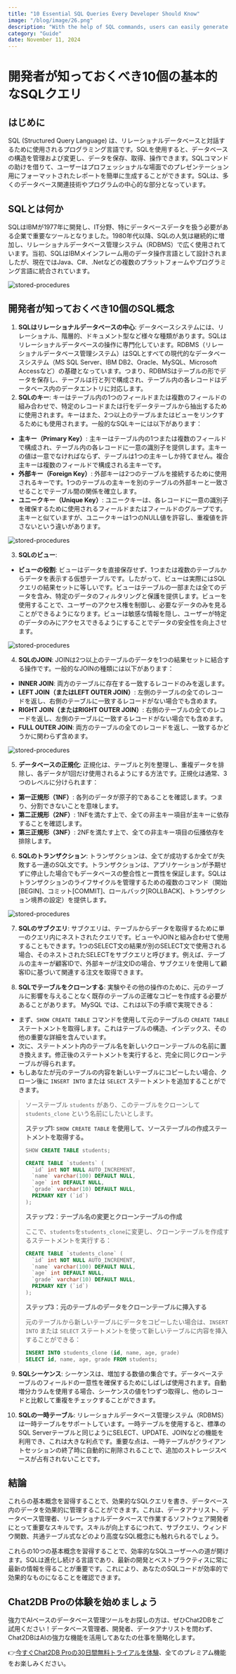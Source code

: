 ```yaml
---
title: "10 Essential SQL Queries Every Developer Should Know"
image: "/blog/image/26.png"
description: "With the help of SQL commands, users can easily generate formatted reports for presentations in professional settings."
category: "Guide"
date: November 11, 2024
---
```


# 開発者が知っておくべき10個の基本的なSQLクエリ

## はじめに

SQL (Structured Query Language) は、リレーショナルデータベースと対話するために使用されるプログラミング言語です。SQLを使用すると、データベースの構造を管理および変更し、データを保存、取得、操作できます。SQLコマンドの助けを借りて、ユーザーはプロフェッショナルな場面でのプレゼンテーション用にフォーマットされたレポートを簡単に生成することができます。SQLは、多くのデータベース関連技術やプログラムの中心的な部分となっています。

## SQLとは何か

SQLはIBMが1977年に開発し、IT分野、特にデータベースデータを扱う必要がある企業で重要なツールとなりました。1980年代以降、SQLの人気は継続的に増加し、リレーショナルデータベース管理システム（RDBMS）で広く使用されています。当初、SQLはIBMメインフレーム用のデータ操作言語として設計されましたが、現在ではJava、C#、.Netなどの複数のプラットフォームやプログラミング言語に統合されています。

![stored-procedures](/image/blog/skills/1.png)

## 開発者が知っておくべき10個のSQL概念

1. **SQLはリレーショナルデータベースの中心**: データベースシステムには、リレーショナル、階層的、ドキュメント型など様々な種類があります。SQLはリレーショナルデータベースの操作に専門化しています。RDBMS（リレーショナルデータベース管理システム）はSQLとすべての現代的なデータベースシステム（MS SQL Server、IBM DB2、Oracle、MySQL、Microsoft Accessなど）の基礎となっています。つまり、RDBMSはテーブルの形でデータを保存し、テーブルは行と列で構成され、テーブル内の各レコードはデータベース内のデータエントリに対応します。
2. **SQLのキー**: キーはテーブル内の1つのフィールドまたは複数のフィールドの組み合わせで、特定のレコードまたは行をデータテーブルから抽出するために使用されます。キーはまた、2つ以上のテーブルまたはビューをリンクするためにも使用されます。一般的なSQLキーには以下があります：

- **主キー（Primary Key）**: 主キーはテーブル内の1つまたは複数のフィールドで構成され、テーブル内の各レコードに一意の識別子を提供します。主キーの値は一意でなければならず、テーブルは1つの主キーしか持てません。複合主キーは複数のフィールドで構成される主キーです。
- **外部キー（Foreign Key）**: 外部キーは2つのテーブルを接続するために使用されるキーです。1つのテーブルの主キーを別のテーブルの外部キーと一致させることでテーブル間の関係を確立します。
- **ユニークキー（Unique Key）**: ユニークキーは、各レコードに一意の識別子を確保するために使用されるフィールドまたはフィールドのグループです。主キーと似ていますが、ユニークキーは1つのNULL値を許容し、重複値を許さないという違いがあります。

![stored-procedures](/image/blog/skills/2.png)

3. **SQLのビュー**:

- **ビューの役割**: ビューはデータを直接保存せず、1つまたは複数のテーブルからデータを表示する仮想テーブルです。したがって、ビューは実際にはSQLクエリの結果セットに等しいです。ビューはテーブルの一部または全てのデータを含み、特定のデータのフィルタリングと保護を提供します。ビューを使用することで、ユーザーのアクセス権を制御し、必要なデータのみを見ることができるようになります。ビューは敏感な情報を隠し、ユーザーが特定のデータのみにアクセスできるようにすることでデータの安全性を向上させます。

![stored-procedures](/image/blog/skills/3.png)

4. **SQLのJOIN**: JOINは2つ以上のテーブルのデータを1つの結果セットに結合する操作です。一般的なJOINの種類には以下があります：

- **INNER JOIN**: 両方のテーブルに存在する一致するレコードのみを返します。
- **LEFT JOIN（またはLEFT OUTER JOIN）**: 左側のテーブルの全てのレコードを返し、右側のテーブルに一致するレコードがない場合でも含めます。
- **RIGHT JOIN（またはRIGHT OUTER JOIN）**: 右側のテーブルの全てのレコードを返し、左側のテーブルに一致するレコードがない場合でも含めます。
- **FULL OUTER JOIN**: 両方のテーブルの全てのレコードを返し、一致するかどうかに関わらず含めます。

![stored-procedures](/image/blog/skills/4.png)

5. **データベースの正規化**: 正規化は、テーブルと列を整理し、重複データを排除し、各データが1回だけ使用されるようにする方法です。正規化は通常、3つのレベルに分けられます：

- **第一正規形（1NF）**: 各列のデータが原子的であることを確認します。つまり、分割できないことを意味します。
- **第二正規形（2NF）**: 1NFを満たす上で、全ての非主キー項目が主キーに依存することを確認します。
- **第三正規形（3NF）**: 2NFを満たす上で、全ての非主キー項目の伝播依存を排除します。

6. **SQLのトランザクション**: トランザクションは、全てが成功するか全てが失敗する一連のSQL文です。トランザクションは、アプリケーションが予期せずに停止した場合でもデータベースの整合性と一貫性を保証します。SQLはトランザクションのライフサイクルを管理するための複数のコマンド（開始[BEGIN]、コミット[COMMIT]、ロールバック[ROLLBACK]、トランザクション境界の設定）を提供します。

![stored-procedures](/image/blog/skills/5.png)

7. **SQLのサブクエリ**: サブクエリは、テーブルからデータを取得するために単一のクエリ内にネストされたクエリです。ビューやJOINと組み合わせて使用することもできます。1つのSELECT文の結果が別のSELECT文で使用される場合、そのネストされたSELECTをサブクエリと呼びます。例えば、テーブルの主キーが顧客IDで、外部キーが注文IDの場合、サブクエリを使用して顧客IDに基づいて関連する注文を取得できます。

8. **SQLでテーブルをクローンする**: 実験やその他の操作のために、元のテーブルに影響を与えることなく既存のテーブルの正確なコピーを作成する必要があることがあります。 MySQL では、これは以下の手順で実現できる：

- まず、`SHOW CREATE TABLE` コマンドを使用して元のテーブルの `CREATE TABLE` ステートメントを取得します。これはテーブルの構造、インデックス、その他の重要な詳細を含んでいます。
- 次に、ステートメント内のテーブル名を新しいクローンテーブルの名前に置き換えます。修正後のステートメントを実行すると、完全に同じクローンテーブルが得られます。
- もしあなたが元のテーブルの内容を新しいテーブルにコピーしたい場合、クローン後に `INSERT INTO` または `SELECT` ステートメントを追加することができます。

> ソーステーブル `students` があり、このテーブルをクローンして `students_clone` という名前にしたいとします。
>
> **ステップ1: `SHOW CREATE TABLE` を使用して、ソーステーブルの作成ステートメントを取得する。**
>
> ```SQL
> SHOW CREATE TABLE students;
> 
> CREATE TABLE `students` (
>   `id` int NOT NULL AUTO_INCREMENT,
>   `name` varchar(100) DEFAULT NULL,
>   `age` int DEFAULT NULL,
>   `grade` varchar(10) DEFAULT NULL,
>   PRIMARY KEY (`id`)
> );
> ```
>
> **ステップ2：テーブル名の変更とクローンテーブルの作成**
>
> ここで、`students`を`students_clone`に変更し、クローンテーブルを作成するステートメントを実行する：
>
> ```SQL
> CREATE TABLE `students_clone` (
>   `id` int NOT NULL AUTO_INCREMENT,
>   `name` varchar(100) DEFAULT NULL,
>   `age` int DEFAULT NULL,
>   `grade` varchar(10) DEFAULT NULL,
>   PRIMARY KEY (`id`)
> );
> ```
>
> **ステップ3：元のテーブルのデータをクローンテーブルに挿入する**
>
> 元のテーブルから新しいテーブルにデータをコピーしたい場合は、`INSERT INTO` または `SELECT` ステートメントを使って新しいテーブルに内容を挿入することができる：
>
> ```SQL
> INSERT INTO students_clone (id, name, age, grade)
> SELECT id, name, age, grade FROM students;
> ```

9. **SQLシーケンス**: シーケンスは、増加する数値の集合です。データベーステーブルのフィールドの一意性を確保するためにしばしば使用されます。自動増分カラムを使用する場合、シーケンスの値を1つずつ取得し、他のレコードと比較して重複をチェックすることができます。

10. **SQLの一時テーブル**: リレーショナルデータベース管理システム（RDBMS）は一時テーブルをサポートしています。一時テーブルを使用すると、標準のSQL Serverテーブルと同じようにSELECT、UPDATE、JOINなどの機能を利用でき、これは大きな利点です。重要な点は、一時テーブルがクライアントセッションの終了時に自動的に削除されることで、追加のストレージスペースが占有されないことです。

## 結論

これらの基本概念を習得することで、効果的なSQLクエリを書き、データベース内のデータを効果的に管理することができます。これは、データアナリスト、データベース管理者、リレーショナルデータベースで作業するソフトウェア開発者にとって重要なスキルです。スキルが向上するにつれて、サブクエリ、ウィンドウ関数、共通テーブル式などのより高度なSQL概念にも触れられるでしょう。

これらの10つの基本概念を習得することで、効率的なSQLユーザーへの道が開けます。SQLは進化し続ける言語であり、最新の開発とベストプラクティスに常に最新の情報を得ることが重要です。これにより、あなたのSQLコードが効率的で効果的なものになることを確認できます。

## Chat2DB Proの体験を始めましょう

強力でAIベースのデータベース管理ツールをお探しの方は、ぜひChat2DBをご試用ください！データベース管理者、開発者、データアナリストを問わず、Chat2DBはAIの強力な機能を活用してあなたの仕事を簡略化します。

👉[今すぐChat2DB Proの30日間無料トライアルを体験](https://chat2db.ai/pricing)、全てのプレミアム機能をお楽しみください。
